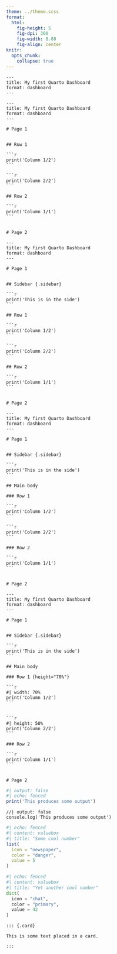 ```yaml
---
theme: ../theme.scss
format: 
  html: 
    fig-height: 5
    fig-dpi: 300
    fig-width: 8.88
    fig-align: center
knitr: 
  opts_chunk: 
    collapse: true
---
```




```verbatim
---
title: My first Quarto Dashboard
format: dashboard
---
```



````verbatim
---
title: My first Quarto Dashboard
format: dashboard
---

# Page 1


## Row 1

```r
print('Column 1/2')
```

```r
print('Column 2/2')
```

## Row 2

```r
print('Column 1/1')
```


# Page 2
````


````verbatim
---
title: My first Quarto Dashboard
format: dashboard
---

# Page 1


## Sidebar {.sidebar}

```r
print('This is in the side')
```

## Row 1

```r
print('Column 1/2')
```

```r
print('Column 2/2')
```

## Row 2

```r
print('Column 1/1')
```


# Page 2
````




````verbatim
---
title: My first Quarto Dashboard
format: dashboard
---

# Page 1


## Sidebar {.sidebar}

```r
print('This is in the side')
```

## Main body

### Row 1

```r
print('Column 1/2')
```

```r
print('Column 2/2')
```

### Row 2

```r
print('Column 1/1')
```


# Page 2
````



````verbatim
---
title: My first Quarto Dashboard
format: dashboard
---

# Page 1


## Sidebar {.sidebar}

```r
print('This is in the side')
```

## Main body

### Row 1 {height="70%"}

```r
#| width: 70%
print('Column 1/2')
```


```r
#| height: 50%
print('Column 2/2')
```

### Row 2

```r
print('Column 1/1')
```


# Page 2
````


```r
#| output: false
#| echo: fenced
print('This produces some output')
```


```verbatim
//| output: false
console.log('This produces some output')
```




```r
#| echo: fenced
#| content: valuebox
#| title: "Some cool number"
list(
  icon = "newspaper",
  color = "danger",
  value = 5
)
```

```python
#| echo: fenced
#| content: valuebox
#| title: "Yet another cool number"
dict(
  icon = "chat",
  color = "primary",
  value = 42
)
```


```verbatim
::: {.card}

This is some text placed in a card.

:::
```
